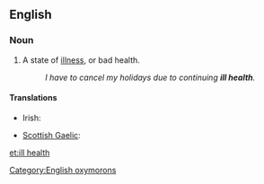 ==English==

===Noun===
{{en-noun|head=[[ill]] [[health]]|-}}

# {{idiomatic}} A state of [[illness]], or bad health. 
#: ''I have to cancel my holidays due to continuing '''ill health'''.''

<!--I make this entry as idiomatic as the term is confusing for English L2 speakers, because "bad health" is expected. The coupling of "ill" + "health" is contradictory.-->

====Translations====
{{trans-top|state of bad health}}
* Irish: {{t-|ga|breoiteacht|f}}
{{trans-mid}}
* [[Scottish Gaelic]]: {{t-|gd|euslaint|f}}
{{trans-bottom}}

[[Category:English oxymorons]]

[[et:ill health]]